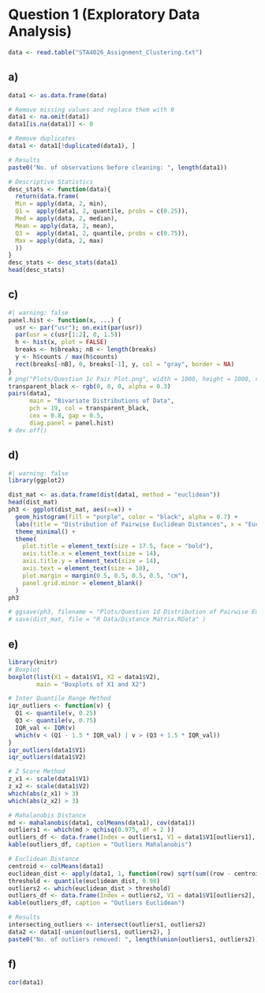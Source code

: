 # Question 1 (Exploratory Data Analysis)

```r
data <- read.table("STA4026_Assignment_Clustering.txt")
```

## a)

```r
data1 <- as.data.frame(data)

# Remove missing values and replace them with 0
data1 <- na.omit(data1)
data1[is.na(data1)] <- 0

# Remove duplicates
data1 <- data1[!duplicated(data1), ]

# Results
paste0("No. of observations before cleaning: ", length(data1))

# Descriptive Statistics
desc_stats <- function(data){
  return(data.frame(
  Min = apply(data, 2, min), 
  Q1 =  apply(data1, 2, quantile, probs = c(0.25)), 
  Med = apply(data, 2, median),   
  Mean = apply(data, 2, mean),
  Q3 =  apply(data1, 2, quantile, probs = c(0.75)),
  Max = apply(data, 2, max) 
  ))
}
desc_stats <- desc_stats(data1)
head(desc_stats)
```

## c)

```r
#| warning: false
panel.hist <- function(x, ...) {
  usr <- par("usr"); on.exit(par(usr))
  par(usr = c(usr[1:2], 0, 1.5))
  h <- hist(x, plot = FALSE)
  breaks <- h$breaks; nB <- length(breaks)
  y <- h$counts / max(h$counts)
  rect(breaks[-nB], 0, breaks[-1], y, col = "gray", border = NA)
}
# png("Plots/Question 1c Pair Plot.png", width = 1000, height = 1000, res = 150)
transparent_black <- rgb(0, 0, 0, alpha = 0.3)
pairs(data1, 
      main = "Bivariate Distributions of Data",  
      pch = 19, col = transparent_black,                  
      cex = 0.8, gap = 0.5,
      diag.panel = panel.hist)                    
# dev.off()
```

## d)

```r
#| warning: false
library(ggplot2)

dist_mat <- as.data.frame(dist(data1, method = "euclidean"))
head(dist_mat)
ph3 <- ggplot(dist_mat, aes(x=x)) +
  geom_histogram(fill = "purple", color = "black", alpha = 0.7) +
  labs(title = "Distribution of Pairwise Euclidean Distances", x = "Euclidean Distances", y = "Frequency")+
  theme_minimal() +
  theme(
    plot.title = element_text(size = 17.5, face = "bold"),  
    axis.title.x = element_text(size = 14),               
    axis.title.y = element_text(size = 14),               
    axis.text = element_text(size = 10),                  
    plot.margin = margin(0.5, 0.5, 0.5, 0.5, "cm"),     
    panel.grid.minor = element_blank()                    
  )
ph3

# ggsave(ph3, filename = "Plots/Question 1d Distribution of Pairwise Euclidean Distances.png")
# save(dist_mat, file = "R Data/Distance Matrix.RData" )
```

## e)

```r
library(knitr)
# Boxplot
boxplot(list(X1 = data1$V1, X2 = data1$V2),
        main = "Boxplots of X1 and X2")

# Inter Quantile Range Method
iqr_outliers <- function(v) {
  Q1 <- quantile(v, 0.25)
  Q3 <- quantile(v, 0.75)
  IQR_val <- IQR(v)
  which(v < (Q1 - 1.5 * IQR_val) | v > (Q3 + 1.5 * IQR_val))
}
iqr_outliers(data1$V1) 
iqr_outliers(data1$V2) 

# Z Score Method
z_x1 <- scale(data1$V1)
z_x2 <- scale(data1$V2)
which(abs(z_x1) > 3)
which(abs(z_x2) > 3)

# Mahalanobis Distance
md <- mahalanobis(data1, colMeans(data1), cov(data1))
outliers1 <- which(md > qchisq(0.975, df = 2 ))
outliers_df <- data.frame(Index = outliers1, V1 = data1$V1[outliers1], V2 = data1$V2[outliers1])
kable(outliers_df, caption = "Outliers Mahalanobis")

# Euclidean Distance
centroid <- colMeans(data1)
euclidean_dist <- apply(data1, 1, function(row) sqrt(sum((row - centroid)^2)))
threshold <- quantile(euclidean_dist, 0.98)
outliers2 <- which(euclidean_dist > threshold)
outliers_df <- data.frame(Index = outliers2, V1 = data1$V1[outliers2], V2 = data1$V2[outliers2])
kable(outliers_df, caption = "Outliers Euclidean")

# Results
intersecting_outliers <- intersect(outliers1, outliers2)
data2 <- data1[-union(outliers1, outliers2), ]
paste0("No. of outliers removed: ", length(union(outliers1, outliers2)))
```

## f)

```r
cor(data1)
```
